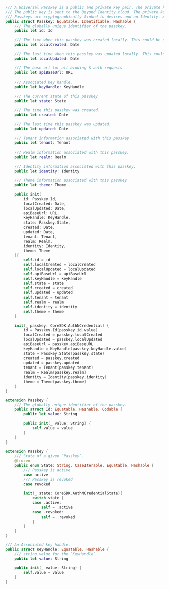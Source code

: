 ```swift
/// A Universal Passkey is a public and private key pair. The private key is generated, stored, and never leaves the [Secure Enclave](https://support.apple.com/guide/security/secure-enclave-sec59b0b31ff/web).
/// The public key is sent to the Beyond Identity cloud. The private key cannot be tampered with, viewed, or removed from the device in which it is created unless the user explicitly indicates that the trusted device be removed.
/// Passkeys are cryptographically linked to devices and an Identity. A single device can store multiple passkeys for different users and a single Identity can have multiple passkeys.
public struct Passkey: Equatable, Identifiable, Hashable {
    /// The globally unique identifier of the passkey.
    public let id: Id
    
    /// The time when this passkey was created locally. This could be different from "created" which is the time when this passkey was created on the server.
    public let localCreated: Date
    
    /// The last time when this passkey was updated locally. This could be different from "updated" which is the last time when this passkey was updated on the server.
    public let localUpdated: Date
    
    /// The base url for all binding & auth requests
    public let apiBaseUrl: URL
    
    /// Associated key handle.
    public let keyHandle: KeyHandle
    
    /// The current state of this passkey
    public let state: State
    
    /// The time this passkey was created.
    public let created: Date
    
    /// The last time this passkey was updated.
    public let updated: Date
    
    /// Tenant information associated with this passkey.
    public let tenant: Tenant
    
    /// Realm information associated with this passkey.
    public let realm: Realm
    
    /// Identity information associated with this passkey.
    public let identity: Identity
    
    /// Theme information associated with this passkey
    public let theme: Theme
    
    public init(
        id: Passkey.Id,
        localCreated: Date,
        localUpdated: Date,
        apiBaseUrl: URL,
        keyHandle: KeyHandle,
        state: Passkey.State,
        created: Date,
        updated: Date,
        tenant: Tenant,
        realm: Realm,
        identity: Identity,
        theme: Theme
    ){
        self.id = id
        self.localCreated = localCreated
        self.localUpdated = localUpdated
        self.apiBaseUrl = apiBaseUrl
        self.keyHandle = keyHandle
        self.state = state
        self.created = created
        self.updated = updated
        self.tenant = tenant
        self.realm = realm
        self.identity = identity
        self.theme = theme
    }
    
    init(_ passkey: CoreSDK.AuthNCredential) {
        id = Passkey.Id(passkey.id.value)
        localCreated = passkey.localCreated
        localUpdated = passkey.localUpdated
        apiBaseUrl = passkey.apiBaseURL
        keyHandle = KeyHandle(passkey.keyHandle.value)
        state = Passkey.State(passkey.state)
        created = passkey.created
        updated = passkey.updated
        tenant = Tenant(passkey.tenant)
        realm = Realm(passkey.realm)
        identity = Identity(passkey.identity)
        theme = Theme(passkey.theme)
    }
}

extension Passkey {
    /// The globally unique identifier of the passkey.
    public struct Id: Equatable, Hashable, Codable {
        public let value: String
        
        public init(_ value: String) {
            self.value = value
        }
    }
}

extension Passkey {
    /// State of a given `Passkey`.
    @frozen
    public enum State: String, CaseIterable, Equatable, Hashable {
        /// Passkey is active
        case active
        /// Passkey is revoked
        case revoked
        
        init(_ state: CoreSDK.AuthNCredentialState){
            switch state {
            case .active:
                self = .active
            case .revoked:
                self = .revoked
            }
        }
    }
}

/// An Associated key handle.
public struct KeyHandle: Equatable, Hashable {
    /// string value for the `KeyHandle`
    public let value: String
    
    public init(_ value: String) {
        self.value = value
    }
}
```
